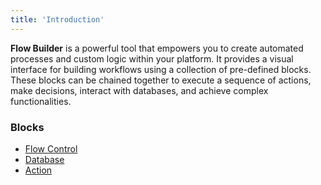 ```yaml
--- 
title: 'Introduction' 
--- 
```


**Flow Builder** is a powerful tool that empowers you to create automated processes and custom logic within your platform. It provides a visual interface for building workflows using a collection of pre-defined blocks. These blocks can be chained together to execute a sequence of actions, make decisions, interact with databases, and achieve complex functionalities.

### Blocks

- [Flow Control](/restapi/flow-builder/blocks/flow-control/if-else)
- [Database](/restapi/flow-builder/blocks/database-blocks/create-records)
- [Action](/restapi/flow-builder/blocks/action-blocks/declare-variable/)